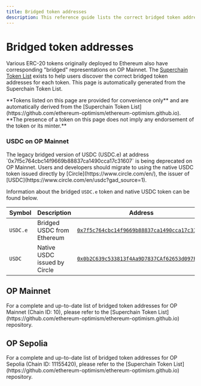 ```yaml
---
title: Bridged token addresses
description: This reference guide lists the correct bridged token addresses for each token.
---
```


# Bridged token addresses

Various ERC-20 tokens originally deployed to Ethereum also have corresponding "bridged" representations on OP Mainnet.
The [Superchain Token List](https://github.com/ethereum-optimism/ethereum-optimism.github.io) exists to help users discover the correct bridged token addresses for each token.
This page is automatically generated from the Superchain Token List.

<Warning>
**Tokens listed on this page are provided for convenience only** and are automatically derived from the [Superchain Token List](https://github.com/ethereum-optimism/ethereum-optimism.github.io).
**The presence of a token on this page does not imply any endorsement of the token or its minter.**
</Warning>

### USDC on OP Mainnet

<Callout>
  The legacy bridged version of USDC (USDC.e) at address `0x7f5c764cbc14f9669b88837ca1490cca17c31607` is being deprecated on OP Mainnet.
  Users and developers should migrate to using the native USDC token issued directly by [Circle](https://www.circle.com/en/), the issuer of [USDC](https://www.circle.com/en/usdc?gad_source=1).
</Callout>

Information about the bridged `USDC.e` token and native USDC token can be found below.

| Symbol   | Description                  | Address                                                                                                                       |
| -------- | ---------------------------- | ----------------------------------------------------------------------------------------------------------------------------- |
| `USDC.e` | Bridged USDC from Ethereum   | [`0x7f5c764cbc14f9669b88837ca1490cca17c31607`](https://explorer.optimism.io/token/0x7f5c764cbc14f9669b88837ca1490cca17c31607) |
| `USDC`   | Native USDC issued by Circle | [`0x0b2C639c533813f4Aa9D7837CAf62653d097Ff85`](https://explorer.optimism.io/token/0x0b2c639c533813f4aa9d7837caf62653d097ff85) |

## OP Mainnet

<Note>
For a complete and up-to-date list of bridged token addresses for OP Mainnet (Chain ID: 10), please refer to the [Superchain Token List](https://github.com/ethereum-optimism/ethereum-optimism.github.io) repository.
</Note>

## OP Sepolia

<Note>
For a complete and up-to-date list of bridged token addresses for OP Sepolia (Chain ID: 11155420), please refer to the [Superchain Token List](https://github.com/ethereum-optimism/ethereum-optimism.github.io) repository.
</Note>
